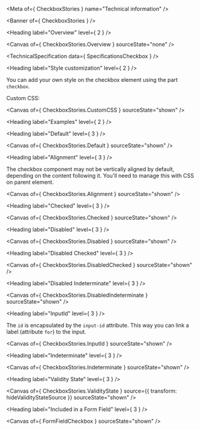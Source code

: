 
<Meta of={ CheckboxStories } name="Technical information" />

<Banner of={ CheckboxStories } />

<Heading label="Overview" level={ 2 } />

<Canvas of={ CheckboxStories.Overview } sourceState="none" />

<TechnicalSpecification data={ SpecificationsCheckbox } />

<Heading label="Style customization" level={ 2 } />

You can add your own style on the checkbox element using the part `checkbox`.

Custom CSS:

<Canvas of={ CheckboxStories.CustomCSS } sourceState="shown" />

<Heading label="Examples" level={ 2 } />

<Heading label="Default" level={ 3 } />

<Canvas of={ CheckboxStories.Default } sourceState="shown" />

<Heading label="Alignment" level={ 3 } />

The checkbox component may not be vertically aligned by default, depending on the content following it.
You'll need to manage this with CSS on parent element.

<Canvas of={ CheckboxStories.Alignment } sourceState="shown" />

<Heading label="Checked" level={ 3 } />

<Canvas of={ CheckboxStories.Checked } sourceState="shown" />

<Heading label="Disabled" level={ 3 } />

<Canvas of={ CheckboxStories.Disabled } sourceState="shown" />

<Heading label="Disabled Checked" level={ 3 } />

<Canvas of={ CheckboxStories.DisabledChecked } sourceState="shown" />

<Heading label="Disabled Indeterminate" level={ 3 } />

<Canvas of={ CheckboxStories.DisabledIndeterminate } sourceState="shown" />

<Heading label="InputId" level={ 3 } />

The `id` is encapsulated by the `input-id` attribute. This way you can link a label (attribute `for`) to the input.

<Canvas of={ CheckboxStories.InputId } sourceState="shown" />

<Heading label="Indeterminate" level={ 3 } />

<Canvas of={ CheckboxStories.Indeterminate } sourceState="shown" />

<Heading label="Validity State" level={ 3 } />

<Canvas of={ CheckboxStories.ValidityState } source={{ transform: hideValidityStateSource }} sourceState="shown" />

<Heading label="Included in a Form Field" level={ 3 } />

<Canvas of={ FormFieldCheckbox } sourceState="shown" />
